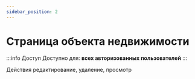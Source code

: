 ```yaml
---
sidebar_position: 2 
---
```


# Страница объекта недвижимости

:::info Доступ
Доступно для: **всех авторизованных пользователей**
:::

Действия редактирование, удаление, просмотр
